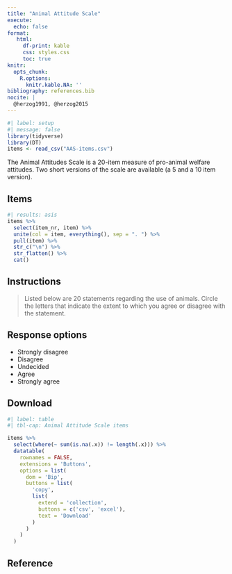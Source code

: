 ```yaml
---
title: "Animal Attitude Scale"
execute:
  echo: false
format: 
   html:
     df-print: kable
     css: styles.css
     toc: true
knitr:
  opts_chunk: 
    R.options:
      knitr.kable.NA: ''
bibliography: references.bib
nocite: |
  @herzog1991, @herzog2015
---
```


```r
#| label: setup
#| message: false
library(tidyverse)
library(DT)
items <- read_csv("AAS-items.csv")
```

The Animal Attitudes Scale is a 20-item measure of pro-animal welfare attitudes. Two short versions of the scale are available (a 5 and a 10 item version).

## Items

```r
#| results: asis
items %>%
  select(item_nr, item) %>%
  unite(col = item, everything(), sep = ". ") %>%
  pull(item) %>%
  str_c("\n") %>%
  str_flatten() %>%
  cat()
```

## Instructions

> Listed below are 20 statements regarding the use of animals. Circle the letters that indicate the extent to which you agree or disagree with the statement.

## Response options

-   Strongly disagree
-   Disagree
-   Undecided
-   Agree
-   Strongly agree

## Download

```r
#| label: table
#| tbl-cap: Animal Attitude Scale items

items %>%
  select(where(~ sum(is.na(.x)) != length(.x))) %>%
  datatable(
    rownames = FALSE, 
    extensions = 'Buttons', 
    options = list(
      dom = 'Bip',
      buttons = list(
        'copy', 
        list(
          extend = 'collection',
          buttons = c('csv', 'excel'),
          text = 'Download'
        )
      )
    )
  )
```

## Reference

::: {#refs}
:::
